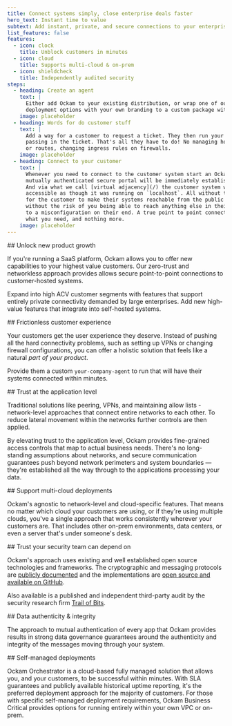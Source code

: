 ```yaml
---
title: Connect systems simply, close enterprise deals faster
hero_text: Instant time to value
subtext: Add instant, private, and secure connections to your enterprise products.
list_features: false
features:
  - icon: clock
    title: Unblock customers in minutes
  - icon: cloud
    title: Supports multi-cloud & on-prem
  - icon: shieldcheck
    title: Independently audited security
steps:
  - heading: Create an agent
    text: | 
      Either add Ockam to your existing distribution, or wrap one of our existing
      deployment options with your own branding to a custom package within minutes. 
    image: placeholder
  - heading: Words for do customer stuff
    text: |
      Add a way for a customer to request a ticket. They then run your agent, 
      passing in the ticket. That's all they have to do! No managing hostnames 
      or routes, changing ingress rules on firewalls.
    image: placeholder
  - heading: Connect to your customer
    text: | 
      Whenever you need to connect to the customer system start an Ockam Inlet. A 
      mutually authenticated secure portal will be immediately established. 
      And via what we call [virtual adjacency](/) the customer system will be 
      accessible as though it was running on `localhost`. All without the need to 
      for the customer to make their systems reachable from the public internet. And
      without the risk of you being able to reach anything else in their network due 
      to a misconfiguration on their end. A true point to point connection. Exactly
      what you need, and nothing more.
    image: placeholder
---
```


<SideBySidePanel textOrientation="left" image="integrate-customer-systems">
## Unlock new product growth

If you're running a SaaS platform, Ockam allows you to offer new capabilities
to your highest value customers. Our zero-trust and networkless approach provides
allows secure point-to-point connections to customer-hosted systems. 

Expand into high ACV customer segments with features that support entirely private
connectivity demanded by large enterprises. Add new high-value features that
integrate into self-hosted systems.
</SideBySidePanel>

<SideBySidePanel textOrientation="right" image="saas-agent" animate startAt={0}>
## Frictionless customer experience

Your customers get the user experience they deserve. Instead of pushing all 
the hard connectivity problems, such as setting up VPNs or changing firewall 
configurations, you can offer a holistic solution that feels like a natural
_part of your product_.

Provide them a custom `your-company-agent` to run that will have their systems
connected within minutes.

</SideBySidePanel>

<SideBySidePanel textOrientation="left" image="app-level">
## Trust at the application level

Traditional solutions like peering, VPNs, and maintaining allow lists - 
network-level approaches that connect entire networks to each other. To reduce
lateral movement within the networks further controls are then applied. 

By elevating trust to the application level, Ockam provides
fine-grained access controls that map to actual business needs. There's no long-standing
assumptions about networks, and secure communication guarantees 
push beyond network perimeters and system boundaries &mdash; they're
established all the way through to the applications processing your data. 
</SideBySidePanel>


<SideBySidePanel textOrientation="right" image="multicloud">
## Support multi-cloud deployments

Ockam's agnostic to network-level and cloud-specific features. That means no 
matter which cloud your customers are using, or if they're using multiple 
clouds, you've a single approach that works consistently wherever your customers
are. That includes other on-prem environments, data centers, or even a server 
that's under someone's desk.
</SideBySidePanel>

<SideBySidePanel textOrientation="left" image="five-stars">
## Trust your security team can depend on

Ockam's approach uses existing and well established open source
technologies and frameworks. The cryptographic and messaging protocols are 
[publicly documented](https://docs.ockam.io/reference/protocols) and
the implementations are 
[open source and available on GitHub](https://github.com/build-trust/ockam).

Also available is a published and independent third-party audit by
the security research firm [Trail of Bits](https://www.trailofbits.com).
</SideBySidePanel>

<SideBySidePanel textOrientation="right" image="guaranteed-authenticity">
## Data authenticity & integrity

The approach to mutual authentication of every app that Ockam provides results
in strong data governance guarantees around the authenticity and integrity of 
the messages moving through your system. 
</SideBySidePanel>

<SideBySidePanel textOrientation="left" image="cloud-on-prem">
## Self-managed deployments

Ockam Orchestrator is a cloud-based fully managed solution that allows you,
and your customers, to be successful within minutes. With SLA guarantees and
publicly available historical uptime reporting, it's the preferred deployment
approach for the majority of customers. For those with specific self-managed 
deployment requirements, Ockam Business Critical provides options for running
entirely within your own VPC or on-prem.
</SideBySidePanel>
